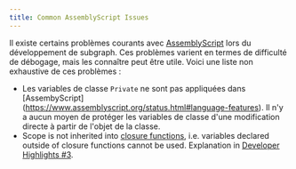 ```yaml
---
title: Common AssemblyScript Issues
---
```


Il existe certains problèmes courants avec [AssemblyScript](https://github.com/AssemblyScript/assemblyscript) lors du développement de subgraph. Ces problèmes varient en termes de difficulté de débogage, mais les connaître peut être utile. Voici une liste non exhaustive de ces problèmes :

- Les variables de classe `Private` ne sont pas appliquées dans [AssembyScript] (https://www.assemblyscript.org/status.html#language-features). Il n'y a aucun moyen de protéger les variables de classe d'une modification directe à partir de l'objet de la classe.
- Scope is not inherited into [closure functions](https://www.assemblyscript.org/status.html#on-closures), i.e. variables declared outside of closure functions cannot be used. Explanation in [Developer Highlights #3](https://www.youtube.com/watch?v=1-8AW-lVfrA&t=3243s).
